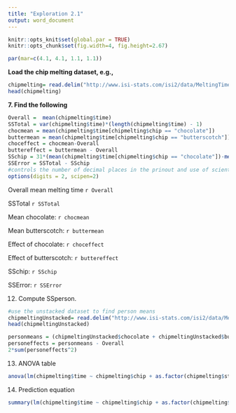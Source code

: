 ```yaml
---
title: "Exploration 2.1"
output: word_document
---
```

  
  
```r
knitr::opts_knit$set(global.par = TRUE)
knitr::opts_chunk$set(fig.width=4, fig.height=2.67) 
```
```r
par(mar=c(4.1, 4.1, 1.1, 1.1)) 
```

**Load the chip melting dataset, e.g.,**
```r
chipmelting= read.delim("http://www.isi-stats.com/isi2/data/MeltingTimes.txt")
head(chipmelting)
```


**7. Find the following**
```r
Overall =  mean(chipmelting$time)
SSTotal = var(chipmelting$time)*(length(chipmelting$time) - 1)
chocmean = mean(chipmelting$time[chipmelting$chip == "chocolate"])
buttermean = mean(chipmelting$time[chipmelting$chip == "butterscotch"])
choceffect = chocmean-Overall
buttereffect = buttermean - Overall
SSchip = 31*(mean(chipmelting$time[chipmelting$chip == "chocolate"])-mean(chipmelting$time))^2 + 31*(mean(chipmelting$time[chipmelting$chip == "butterscotch"])-mean(chipmelting$time))^2
SSError = SSTotal - SSchip
#controls the number of decimal places in the prinout and use of scientific notation
options(digits = 2, scipen=2)
```
Overall mean melting time `r Overall`

SSTotal `r SSTotal`

Mean chocolate: `r chocmean`

Mean butterscotch: `r buttermean`

Effect of chocolate: `r choceffect`

Effect of butterscotch: `r buttereffect`

SSchip: `r SSchip`

SSError: `r SSError`

12. Compute SSperson.
```r
#use the unstacked dataset to find person means
chipmeltingUnstacked= read.delim("http://www.isi-stats.com/isi2/data/MeltingTimesUnstacked.txt")
head(chipmeltingUnstacked)

personmeans = (chipmeltingUnstacked$chocolate + chipmeltingUnstacked$butterscotch)/2
personeffects = personmeans - Overall
2*sum(personeffects^2)
```

13. ANOVA table
```r
anova(lm(chipmelting$time ~ chipmelting$chip + as.factor(chipmelting$student)))
```

14. Prediction equation
```r
summary(lm(chipmelting$time ~ chipmelting$chip + as.factor(chipmelting$student)))
```